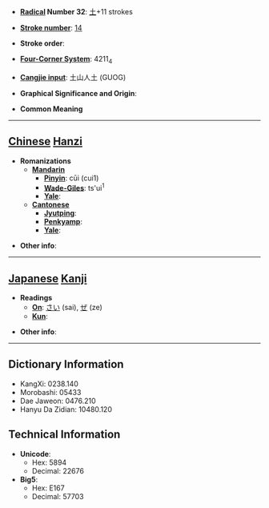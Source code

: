 * '''[[Wiktionary:Chinese radical index| Radical]] Number 32''': [[Wiktionary:Chinese radical index 土|土]]+11 strokes

* '''[[Wiktionary:Chinese total strokes index|Stroke number]]''': [[Wiktionary:Chinese total strokes index 14|14]]

* '''Stroke order''': 

* '''[[Wiktionary:Chinese four corner index|Four-Corner System]]''': 4211<sub>4</sub>

* '''[[Wiktionary:Chinese Cangjie index|Cangjie input]]''': 土山人土 (GUOG)

* '''Graphical Significance and Origin''': 

* '''Common Meaning'''

----

== [[Chinese]] [[Hanzi]] ==

* '''Romanizations'''
** '''[[Mandarin]]'''
*** '''[[Pinyin]]''': cūi (cui1)
*** '''[[Wade-Giles]]''': ts'ui<sup>1</sup>
*** '''[[Yale]]''': 
** '''[[Cantonese]]'''
*** '''[[Jyutping]]''':
*** '''[[Penkyamp]]''': 
*** '''[[Yale]]''': 

* '''Other info''': 

----

== [[Japanese]] [[Kanji]] ==

* '''Readings'''
** '''[[On]]''': [[さい]] (sai), [[ぜ]] (ze)
** '''[[Kun]]''': 

* '''Other info''':  

----

== Dictionary Information ==

* KangXi: 0238.140
* Morobashi: 05433
* Dae Jaweon: 0476.210
* Hanyu Da Zidian: 10480.120

== Technical Information ==

* '''Unicode''':
** Hex: 5894
** Decimal: 22676
* '''Big5''':
** Hex: E167
** Decimal: 57703